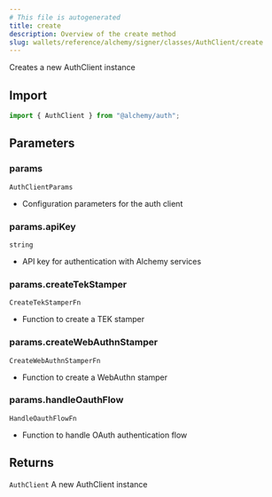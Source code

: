 ```yaml
---
# This file is autogenerated
title: create
description: Overview of the create method
slug: wallets/reference/alchemy/signer/classes/AuthClient/create
---
```


Creates a new AuthClient instance

## Import

```ts
import { AuthClient } from "@alchemy/auth";
```

## Parameters

### params

`AuthClientParams`

- Configuration parameters for the auth client

### params.apiKey

`string`

- API key for authentication with Alchemy services

### params.createTekStamper

`CreateTekStamperFn`

- Function to create a TEK stamper

### params.createWebAuthnStamper

`CreateWebAuthnStamperFn`

- Function to create a WebAuthn stamper

### params.handleOauthFlow

`HandleOauthFlowFn`

- Function to handle OAuth authentication flow

## Returns

`AuthClient`
A new AuthClient instance
